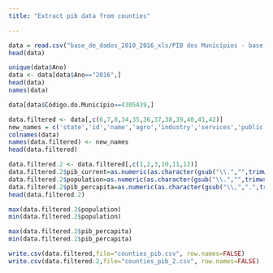 ```yaml
---
title: "Extract pib data from counties"

---
```




```r
data = read.csv("base_de_dados_2010_2016_xls/PIB dos Municípios - base de dados 2010-2016.csv",sep=";")
head(data)
```
```r
unique(data$Ano)
data <- data[data$Ano=="2016",]
head(data)
names(data)
```

```r
data[data$Código.do.Município==4305439,]
```
```r
data.filtered <- data[,c(6,7,8,34,35,36,37,38,39,40,41,42)] 
new_names = c('state','id','name','agro','industry','services','public','gross','taxes','pib_current','population','pib_percapita')
colnames(data)
names(data.filtered) <- new_names
head(data.filtered)
```
```r
data.filtered.2 <- data.filtered[,c(1,2,3,10,11,12)] 
data.filtered.2$pib_current=as.numeric(as.character(gsub("\\.","",trimws(data.filtered.2$pib_current))))
data.filtered.2$population=as.numeric(as.character(gsub("\\.","",trimws(data.filtered.2$population))))
data.filtered.2$pib_percapita=as.numeric(as.character(gsub("\\,",".",trimws(data.filtered.2$pib_percapita))))
head(data.filtered.2)

```
```r
max(data.filtered.2$population)
min(data.filtered.2$population)

max(data.filtered.2$pib_percapita)
min(data.filtered.2$pib_percapita)
```


```r
write.csv(data.filtered,file="counties_pib.csv", row.names=FALSE)
write.csv(data.filtered.2,file="counties_pib_2.csv", row.names=FALSE)
```

